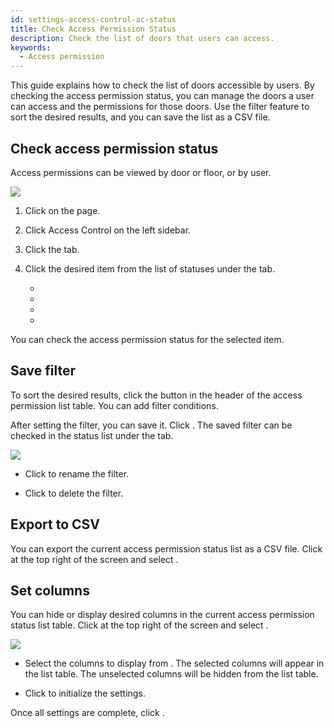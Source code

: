 ```yaml
---
id: settings-access-control-ac-status
title: Check Access Permission Status
description: Check the list of doors that users can access.
keywords:
  - Access permission
---
```


This guide explains how to check the list of doors accessible by users. By checking the access permission status, you can manage the doors a user can access and the permissions for those doors. Use the filter feature to sort the desired results, and you can save the list as a CSV file.

## Check access permission status

Access permissions can be viewed by door or floor, or by user.

<Image src='/img/biostarx-settings-access-control-status.png' />

1. Click <Cmd sid='shell.header.setting' /> on the <Cmd sid='shell.header.launcher' /> page.

2. Click <Cmd>Access Control</Cmd> on the left sidebar.

3. Click the <Cmd sid='common.status' product='2' /> tab.

4. Click the desired item from the list of statuses under the <Cmd sid='common.status' product='2' /> tab.

    * <Cmd sid='access_control.status.access_control_status_by_door.list_name' product='2' />

    * <Cmd sid='access_control.status.access_control_status_by_user.list_name' product='2' />

    * <Cmd sid='ac.status.elevatorbyFloor.title' product='2' />

    * <Cmd sid='ac.status.elevatorbyUser.title' product='2' />

You can check the access permission status for the selected item.

## Save filter

To sort the desired results, click the <IcFilter2 /> button in the header of the access permission list table. You can add filter conditions.

After setting the filter, you can save it. Click <Cmd sid='monitoring.saveFilter' product='2' />. The saved filter can be checked in the status list under the <Cmd sid='common.status' product='2' /> tab.

<Image src='/img/biostarx-settings-access-control-status-filter.png' />

* Click <IcEditUL /> to rename the filter.

* Click <IcTrash2 /> to delete the filter.


<ExploreListPages />

## Export to CSV

You can export the current access permission status list as a CSV file. Click <IcMoreW /> at the top right of the screen and select <Cmd sid='button.downloadToCsv' product='2' />.

## Set columns

You can hide or display desired columns in the current access permission status list table. Click <IcMoreW /> at the top right of the screen and select <Cmd sid='columnSetting.dialog.header' product='2' />.

<Image src='/img/biostarx-settings-access-control-status-column-setting.png' />

* Select the columns to display from <Cmd sid='columnSetting.columnList' product='2' />. The selected columns will appear in the list table. The unselected columns will be hidden from the list table.

* Click <Cmd sid='columnSetting.defaultColumn' product='2' /> to initialize the settings.

Once all settings are complete, click <Cmd sid='button.apply' product='2' />.
